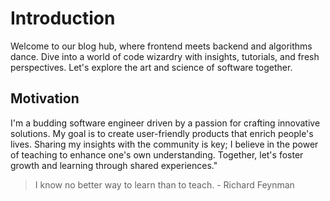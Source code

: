 # Introduction

Welcome to our blog hub, where frontend meets backend and algorithms dance. Dive into a world of code wizardry with insights, tutorials, and fresh perspectives. Let's explore the art and science of software together.

## Motivation

I'm a budding software engineer driven by a passion for crafting innovative solutions. My goal is to create user-friendly products that enrich people's lives. Sharing my insights with the community is key; I believe in the power of teaching to enhance one's own understanding. Together, let's foster growth and learning through shared experiences."

> I know no better way to learn than to teach. - Richard Feynman
